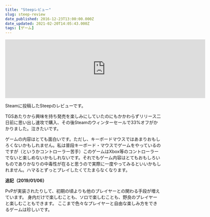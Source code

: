 ```yaml
---
title: "Steepレビュー"
slug: steep-review
date_published: 2016-12-23T13:00:00.000Z
date_updated: 2021-02-20T14:05:43.000Z
tags: [ゲーム]
---
```


<iframe src="https://store.steampowered.com/widget/460920/142186/" frameborder="0" width="646" height="190"></iframe>

Steamに投稿したSteepのレビューです。

TGSあたりから興味を持ち発売を楽しみにしていたのにもかかわらずリリース二日前に思い出し速攻で購入、その後Steamのウィンターセールで33%オフがかかりました。泣きたいです。

ゲームの内容はとても面白いです。ただし、キーボードマウスではあまりおもしろくないかもしれません。私は普段キーボード・マウスでゲームをやっているのですが（というかコントローラー苦手）このゲームはXbox等のコントローラーでないと楽しめないかもしれないです。それでもゲーム内容はとてもおもしろいものでありかなりの中毒性が在ると思うので実際に一度やってみるといいかもしれません。ハマるとずっとプレイしたくてたまらなくなります。

**追記（2019/01/06）**

PvPが実装されたりして、初期の頃よりも他のプレイヤーとの関わる手段が増えています。
身内だけで楽しむことも、ソロで楽しむことも、野良のプレイヤーと楽しむこともできます。
ここまで色々なプレイヤーと自由な楽しみ方をできるゲームは珍しいです。
